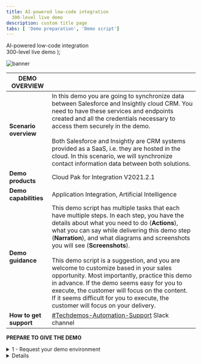 ```yaml
---
title: AI-powered low-code integration
  300-level live demo
description: custom title page
tabs: [ 'Demo preparation', 'Demo script']
---
```


  <span>
    AI-powered low-code integration <br /> 300-level live demo
  </span>
);

![banner](./images/Low-code-integration-300-Prep.jpg)
<span id="top"></span>

| DEMO OVERVIEW |                          |
| --------------------------------------- | ------------------------------------- |
| **Scenario overview** | In this demo you are going to synchronize data  between Salesforce and Insightly cloud CRM. You need to have these services and endpoints created and all the credentials necessary to access them securely in the demo. <br/><br/> Both Salesforce and Insightly are CRM systems provided as a SaaS, i.e. they are hosted in the cloud. In this scenario, we will synchronize contact information data between both solutions.  |
| **Demo products** | Cloud Pak for Integration V2021.2.1 |
| **Demo capabilities** | Application Integration, Artificial Intelligence |
| **Demo guidance** | This demo script has multiple tasks that each have multiple steps. In each step, you have the details about what you need to do (**Actions**), what you can say while delivering this demo step (**Narration**), and what diagrams and screenshots you will see (**Screenshots**).<br/><br/>This demo script is a suggestion, and you are welcome to customize based in your sales opportunity. Most importantly, practice this demo in advance. If the demo seems easy for you to execute, the customer will focus on the content. If it seems difficult for you to execute, the customer will focus on your delivery. |
| **How to get support** | <a href="https://ibm.enterprise.slack.com/app_redirect?channel=techdemos-automation-support" target="_blank" rel="noreferrer">#Techdemos-Automation-Support</a> Slack channel |

**PREPARE TO GIVE THE DEMO**

<details>

<summary>1 - Request your demo environment</summary>
<br/>

Request your <a href="https://ibm-garage-tsa.github.io/cp4i-demohub/cp4i-on-roks/" target="_blank" rel="noreferrer">demo environment</a><br/><br/>

- Create a ROKS cluster in IBM Cloud<br/>
- Install Cloud Pak for Integration on ROKS cluster<br/>
- Access your ROKS cluster by Command Line<br/>

<br/>

**[Go to top](#place1)**

</details>

<details>

<details>

<summary>2 - Set up Salesforce</summary>
<br/>

Now, let’s set up Salesforce. You will need a developer account to use for testing – if you already have a Salesforce developer account, you can use that. If not, you can sign up for a free developer account now.

<br/>

1. Go to <a href="https://developer.salesforce.com" target="_blank" rel="noreferrer">Salesforce Developers</a>, and click on **Sign Up**.

<br/>

![salesforce-dev-signup](./images/salesforce-dev-signup.png)

<br/>

2. As soon as you have your account, log in with your dev admin account.

<br/>

![salesforce-dev-home](./images/salesforce-dev-home.png)

<br/>

3. To get your Salesforce integration URL, click on your **user profile**. The URL text below your Account Name is your login URL. **Copy/paste** it somewhere for later use in this demo.

<br/>

![salesforce-url](./images/salesforce-url.png)

<br/>

4. Next, you need to retrieve a Security Token. For this, click on your **user profile** and select the **Settings** option in the profile panel.

<br/>

![salesforce-settings.png](./images/salesforce-settings.png)

<br/>

5. Under Settings, find and click the **Reset Security Token** option. Then click on **Reset Security Token Button** and it will send the newly generated security token to your email.

<br/>

![salesforce-reset-token](./images/salesforce-reset-token.png)

<br/>

6. Next, you will retrieve the Client ID and Secret. Click the **setup cogwheel** at the top right.

<br/>

![salesforce-setup](./images/salesforce-setup.png)

<br/>

7. On the left navigator, go to **PLATFORM TOOLS > Apps > App Manager**.

<br/>

![salesforce-appmanager](./images/salesforce-appmanager.png)

<br/>

8. Click on **New Connected App** button.

<br/>

![salesforce-newconnectedapp](./images/salesforce-newconnectedapp.png)

<br/>

9. Enter **App Connect** as Connect App Name. Enter your **admin email** as Contact Email.  Mark the **Enable OAuth Settings** and also mark the **Enable for Device Flow**. Now select the **Access and manage your data (api)** as a Selected OAuth Scopes. And then click on **Save**.

<br/>

![salesforce-connect-app](./images/salesforce-connect-app.png)

<br/>

10. It may take several minutes for the newly created Connected App to be registered. Once registered go back to **Apps > Connected Apps > Manage Connected Apps**. Here you can copy the **Consumer Key** and **Secret**.

<br/>

![salesforce-credentials](./images/salesforce-credentials.png)

<br/>

Great, your Salesforce Dev account is ready, next let's configure the Insightly account.

<br/>

**[Go to top](#top)**

</details>

<details>

<summary>3 - Set up Insightly</summary>
<br/>

Now, let’s set up Insightly. Insightly is a cloud-based customer relationship management (CRM) and project management solution for managing leads, contacts, organizations, and opportunities, and automating your workflow.

<br/>

Let's create a trial account (15 days). Don't worry about this time limitation, after the trial period, you can migrate your trial account to be a free account, with limited users. 

<br/>

1. Go to (https://www.insightly.com/) and click on **TRY CRM FREE**.

<br/>

![prep-insightly-1](./images/prep-insightly-1.png)

<br/>

2. **Complete the form** with your personal data to create an Insightly free account. **Accept the Terms of Service and Privacy Policy** and click **Create My Account**.

<br/>

![prep-insightly-2](./images/prep-insightly-2.png)

<br/>

3. **Confirm** your email address. 

<br/>

![prep-insightly-3](./images/prep-insightly-3.png)

<br/>

![prep-insightly-4](./images/prep-insightly-4.png)

<br/>

4. As soon as you confirm your email by clicking the email link, you should see an initial Insightly screen asking basic information about your company. Add some information here, and click **Let's go!**

<br/>

![prep-insightly-5](./images/prep-insightly-5.png)

<br/>

5. On the Invite your team dialog, just **close** the dialog.

<br/>

![prep-insightly-6](./images/prep-insightly-6.png)

<br/>

6. Great! You have an Insightly account. Now, let's get the API Key, to enable App Connect to authenticate when making API calls. Click the **profile icon** in Insightly and select **User Settings**.

<br/>

![prep-insightly-7](./images/prep-insightly-7.png)

<br/>

7. Scroll down to the bottom of the page and copy the **API key**, which is a long string of characters.

<br/>

![prep-insightly-8](./images/prep-insightly-8.png)

<br/>

8. To avoid any issues with your trial expiration date, let's subscribe to a free account. On the top of the page, click **Subscribe Now**.

<br/>

![prep-insightly-9](./images/prep-insightly-9.png)

<br/>

9. On the **Free plan**, click the **Select Plan** button. 

<br/>

![prep-insightly-10](./images/prep-insightly-10.png)

<br/>

10. On the confirmation dialog, click **OK**.

<br/>

![prep-insightly-11](./images/prep-insightly-11.png)

<br/>

Great, your Insightly account is ready.

<br/>

**[Go to top](#top)**

</details>

<details>

<summary>4 - Connect Cloud Pak for Integration to your endpoints</summary>
<br/>

Let’s configure our services endpoints in Cloud Pak for Integration.

<br/>

1. Open your **Cloud Pak for Integration Home page**. In the Integrations area, click on **ace-designer-demo**.

<br/>

![endpoint-home](./images/endpoint-home.png)

<br/>

2. Open the **Catalog**.

<br/>

![endpoint-catalog](./images/endpoint-catalog.png)

<br/>

3. Here you can see a list of the available connectors.

<br/>

![endpoint-connectors](./images/endpoint-connectors.png)

<br/>

4. Search for **Salesforce** and click **Connect**.

<br/>

![endpoint-salesforce-connect](./images/endpoint-salesforce-connect.png)

<br/>

5. Here you need to enter your Salesforce credentials. Insert the login URL into the connector account form as shown below. **IMPORTANT**: You **MUST** enter the **‘https://’** part as well – it won’t work if you just copy/paste from the Salesforce screen.

<br/>

![endpoint-salesforce-login-details](./images/endpoint-salesforce-login-details.png)

<br/>

6. To populate the Password field on the connector account screen you will need to concatenate the Password used to log into the Salesforce account with the Security Token received via email. For example, if your Salesforce password is ‘myGreatPassword’ and your Salesforce security token is ‘2325jsdhew4312hs534dh’ then you should enter ‘myGreatPassword2325jsdhew4312hs534dh’ in the password field.

<br/>

![endpoint-salesforce-login-details2](./images/endpoint-salesforce-login-details2.png)

<br/>

7. As needed in the connector account UI as follows, use Salesforce’s Consumer Key and Secret as **Client ID** and **Client Secret**, respectively. Click **Connect**.

<br/>

![endpoint-salesforce-login-details3](./images/endpoint-salesforce-login-details3.png)

<br/>

8. Now search for **Insightly** and click **Connect**.

<br/>

![prep-insightly-12e](./images/prep-insightly-12.png)

<br/>

9. Paste your API Key (1). In the API Version field keep v3.1 (2). Click Connect (3). 

<br/>

![prep-insightly-13](./images/prep-insightly-13.png)

<br/>

10. Your environment is ready to demo.

<br/>

![prep-insightly-14](./images/prep-insightly-14.png)

<br/>

**[Go to top](#top)**

</details>
